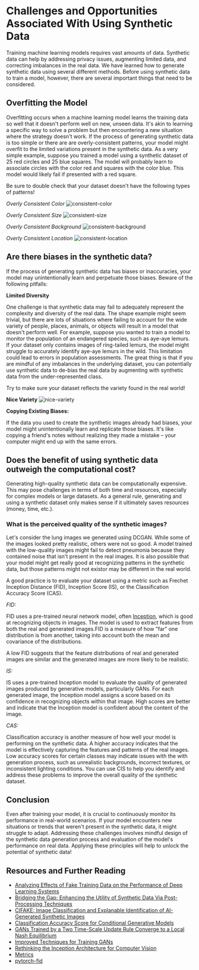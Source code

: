 # Challenges and Opportunities Associated With Using Synthetic Data

Training machine learning models requires vast amounts of data. Synthetic data can help by addressing privacy issues, augmenting limited data, and correcting imbalances in the real data. We have learned how to generate synthetic data using several different methods. Before using synthetic data to train a model, however, there are several important things that need to be considered.

## Overfitting the Model

Overfitting occurs when a machine learning model learns the training data so well that it doesn't perform well on new, unseen data.
It's akin to learning a specific way to solve a problem but then encountering a new situation where the strategy doesn't work. If the process of generating synthetic data is too simple or there are are overly-consistent patterns, your model might overfit to the limited variations present in the synthetic data. As a very simple example, suppose you trained a model using a synthetic dataset of 25 red circles and 25 blue squares. The model will probably learn to associate circles with the color red and squares with the color blue. This model would likely fail if presented with a red square.

<Tip warning="true">
  Be sure to double check that your dataset doesn't have the following types of
  patterns!
</Tip>

_Overly Consistent Color_
![consistent-color](https://huggingface.co/datasets/hf-vision/course-assets/blob/main/synthetic-data-creation-overfit/overfit-color.jpg)

_Overly Consistent Size_
![consistent-size](https://huggingface.co/datasets/hf-vision/course-assets/blob/main/synthetic-data-creation-overfit/overfit-size.jpg)

_Overly Consistent Background_
![consistent-background](https://huggingface.co/datasets/hf-vision/course-assets/blob/main/synthetic-data-creation-overfit/overfit-background.jpg)

_Overly Consistent Location_
![consistent-location](https://huggingface.co/datasets/hf-vision/course-assets/blob/main/synthetic-data-creation-overfit/overfit-location.jpg)

## Are there biases in the synthetic data?

If the process of generating synthetic data has biases or inaccuracies, your model may unintentionally learn and perpetuate those biases. Beware of the following pitfalls:

**Limited Diversity**

One challenge is that synthetic data may fail to adequately represent the complexity and diversity of the real data. The shape example might seem trivial, but there are lots of situations where failing to account for the wide variety of people, places, animals, or objects will result in a model that doesn't perform well. For example, suppose you wanted to train a model to monitor the population of an endangered species, such as aye-aye lemurs. If your dataset only contains images of ring-tailed lemurs, the model might struggle to accurately identify aye-aye lemurs in the wild. This limitation could lead to errors in population assessments. The great thing is that if you are mindful of any imbalances in the underlying dataset, you can potentially use synthetic data to de-bias the real data by augmenting with synthetic data from the under-represented class.

<Tip>
  Try to make sure your dataset reflects the variety found in the real world!
</Tip>

**Nice Variety**
![nice-variety](https://huggingface.co/datasets/hf-vision/course-assets/blob/main/synthetic-data-creation-overfit/good-variety.jpg)

**Copying Existing Biases:**

If the data you used to create the synthetic images already had biases, your model might unintentionally learn and replicate those biases. It's like copying a friend's notes without realizing they made a mistake – your computer might end up with the same errors.

## Does the benefit of using synthetic data outweigh the computational cost?

Generating high-quality synthetic data can be computationally expensive. This may pose challenges in terms of both time and resources, especially for complex models or large datasets. As a general rule, generating and using a synthetic dataset only makes sense if it ultimately saves resources (money, time, etc.).

### What is the perceived quality of the synthetic images?

Let's consider the lung images we generated using DCGAN. While some of the images looked pretty realistic, others were not so good. A model trained with the low-quality images might fail to detect pneumonia because they contained noise that isn't present in the real images. It is also possible that your model might get really good at recognizing patterns in the synthetic data, but those patterns might not existor may be different in the real world.

A good practice is to evaluate your dataset using a metric such as Frechet Inception Distance (FID), Inception Score (IS), or the Classification Accuracy Score (CAS).

_FID:_

FID uses a pre-trained neural network model, often [Inception](https://huggingface.co/docs/timm/models/inception-v4), which is good at recognizing objects in images. The model is used to extract features from both the real and generated images.FID is a measure of how "far" one distribution is from another, taking into account both the mean and covariance of the distributions.

A low FID suggests that the feature distributions of real and generated images are similar and the generated images are more likely
to be realistic.

_IS:_ 

IS uses a pre-trained Inception model to evaluate the quality of generated images produced by generative models, particularly GANs.
For each generated image, the Inception model assigns a score based on its confidence in recognizing objects within that image. High scores are better and indicate that the Inception model is confident about the content of the image.

_CAS:_

Classification accuracy is another measure of how well your model is performing on the synthetic data. A higher accuracy indicates that the model is effectively capturing the features and patterns of the real images. Low accuracy scores for certain classes may indicate issues with the with generation process, such as unrealistic backgrounds, incorrect textures, or inconsistent lighting conditions. You can use CIS to help you identify and address these problems to improve the overall quality of the synthetic dataset.

## Conclusion

Even after training your model, it is crucial to continuously monitor its performance in real-world scenarios. If your model encounters new situations or trends that weren't present in the synthetic data, it might struggle to adapt. Addressing these challenges involves mindful design of the synthetic data generation process and evaluation of the model's performance on real data. Applying these principles will help to unlock the potential of synthetic data!

## Resources and Further Reading

- [Analyzing Effects of Fake Training Data on the Performance of Deep Learning Systems](https://arxiv.org/pdf/2303.01268.pdf)
- [Bridging the Gap: Enhancing the Utility of Synthetic Data Via Post-Processing Techniques](https://arxiv.org/pdf/2305.10118.pdf)
- [CIFAKE: Image Classification and Explanable Identification of AI-Generated Synthetic Images](https://arxiv.org/pdf/2303.14126.pdf)
- [Classification Accuracy Score for Conditional Generative Models](https://arxiv.org/abs/1905.10887)
- [GANs Trained by a Two Time-Scale Update Rule Converge to a Local Nash Equilibrium](https://arxiv.org/abs/1706.08500)
- [Improved Techniques for Training GANs](https://arxiv.org/abs/1606.03498)
- [Rethinking the Inception Architecture for Computer Vision](https://arxiv.org/pdf/1512.00567v3.pdf)
- [Metrics](https://github.com/huggingface/community-events/tree/main/huggan/pytorch/metrics)
- [pytorch-fid](https://github.com/mseitzer/pytorch-fid)

